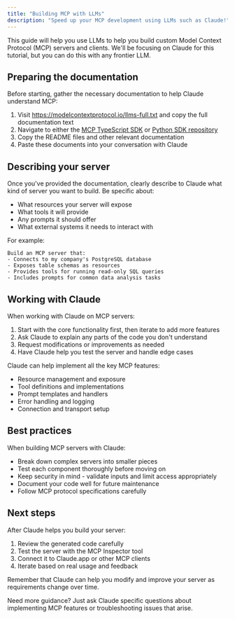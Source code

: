 ```yaml
---
title: "Building MCP with LLMs"
description: "Speed up your MCP development using LLMs such as Claude!"
---
```


This guide will help you use LLMs to help you build custom Model Context Protocol (MCP) servers and clients. We'll be focusing on Claude for this tutorial, but you can do this with any frontier LLM.

## Preparing the documentation

Before starting, gather the necessary documentation to help Claude understand MCP:

1. Visit https://modelcontextprotocol.io/llms-full.txt and copy the full documentation text
2. Navigate to either the [MCP TypeScript SDK](https://github.com/modelcontextprotocol/typescript-sdk) or [Python SDK repository](https://github.com/modelcontextprotocol/python-sdk)
3. Copy the README files and other relevant documentation
4. Paste these documents into your conversation with Claude

## Describing your server

Once you've provided the documentation, clearly describe to Claude what kind of server you want to build. Be specific about:

- What resources your server will expose
- What tools it will provide
- Any prompts it should offer
- What external systems it needs to interact with

For example:

```
Build an MCP server that:
- Connects to my company's PostgreSQL database
- Exposes table schemas as resources
- Provides tools for running read-only SQL queries
- Includes prompts for common data analysis tasks
```

## Working with Claude

When working with Claude on MCP servers:

1. Start with the core functionality first, then iterate to add more features
2. Ask Claude to explain any parts of the code you don't understand
3. Request modifications or improvements as needed
4. Have Claude help you test the server and handle edge cases

Claude can help implement all the key MCP features:

- Resource management and exposure
- Tool definitions and implementations
- Prompt templates and handlers
- Error handling and logging
- Connection and transport setup

## Best practices

When building MCP servers with Claude:

- Break down complex servers into smaller pieces
- Test each component thoroughly before moving on
- Keep security in mind - validate inputs and limit access appropriately
- Document your code well for future maintenance
- Follow MCP protocol specifications carefully

## Next steps

After Claude helps you build your server:

1. Review the generated code carefully
2. Test the server with the MCP Inspector tool
3. Connect it to Claude.app or other MCP clients
4. Iterate based on real usage and feedback

Remember that Claude can help you modify and improve your server as requirements change over time.

Need more guidance? Just ask Claude specific questions about implementing MCP features or troubleshooting issues that arise.
